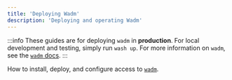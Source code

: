 ```yaml
---
title: 'Deploying Wadm'
description: 'Deploying and operating Wadm'
---
```


<head>
  <meta name="robots" content="noindex" />
</head>

:::info
These guides are for deploying `wadm` in **production**. For local development and testing, simply run `wash up`. For more information on `wadm`, see the [`wadm` docs](/docs/0.82/category/declarative-application-deployment-wadm).
:::

How to install, deploy, and configure access to [`wadm`](/docs/0.82/category/declarative-application-deployment-wadm).


<DocCardList />
